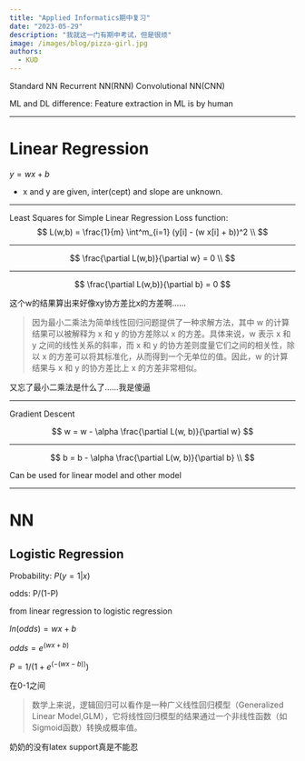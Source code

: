 ```yaml
---
title: "Applied Informatics期中复习"
date: "2023-05-29"
description: "我就这一门有期中考试，但是很烦"
image: /images/blog/pizza-girl.jpg
authors:
  - KUD
---
```


Standard NN
Recurrent NN(RNN)
Convolutional NN(CNN)

ML and DL difference: Feature extraction in ML is by human

---

# Linear Regression

$y=wx+b$
- x and y are given, inter(cept) and slope are unknown.

---

Least Squares for Simple Linear Regression
Loss function:
$$
L(w,b) = \frac{1}{m} \int^m_{i=1} (y[i] - (w x[i] + b))^2 \\
$$

---

$$
\frac{\partial L(w,b)}{\partial w} = 0 \\
$$

---

$$
\frac{\partial L(w,b)}{\partial b} = 0
$$

<Callout>
这个w的结果算出来好像xy协方差比x的方差啊……
</Callout>

> 因为最小二乘法为简单线性回归问题提供了一种求解方法，其中 w 的计算结果可以被解释为 x 和 y 的协方差除以 x 的方差。具体来说，w 表示 x 和 y 之间的线性关系的斜率，而 x 和 y 的协方差则度量它们之间的相关性，除以 x 的方差可以将其标准化，从而得到一个无单位的值。因此，w 的计算结果与 x 和 y 的协方差比上 x 的方差非常相似。

<Callout>
又忘了最小二乘法是什么了……我是傻逼
</Callout>

---

Gradient Descent

$$
w = w - \alpha \frac{\partial L(w, b)}{\partial w}
$$

---

$$
b = b - \alpha \frac{\partial L(w, b)}{\partial b} \\
$$

Can be used for linear model and other model

---

# NN
## Logistic Regression

Probability: $P (y = 1 | x)$

odds: P/(1-P)

from linear regression to logistic regression

$ln(odds) = wx + b$

$odds = e^{(wx+b)}$

$P = 1/(1+e^{(-(wx-b))})$

在0-1之间

> 数学上来说，逻辑回归可以看作是一种广义线性回归模型（Generalized Linear Model,GLM），它将线性回归模型的结果通过一个非线性函数（如Sigmoid函数）转换成概率值。

奶奶的没有latex support真是不能忍
